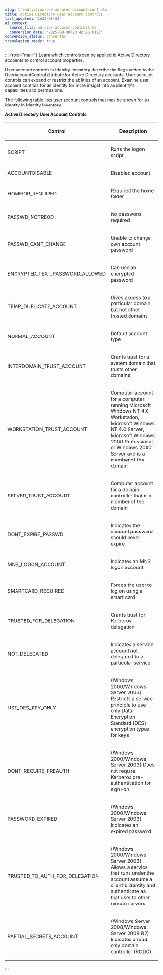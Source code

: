 ```yaml
---
slug: trend-vision-one-ad-user-account-controls
title: Active Directory user account controls
last_updated: '2025-09-08'
ai_context:
  source_file: ad-user-account-controls.md
  conversion_date: '2025-09-08T23:42:26.019Z'
conversion_status: converted
translation_ready: true
---
```


::: {role="main"}
Learn which controls can be applied to Active Directory accounts to control account properties.

User account controls in Identity Inventory describe the flags added to the UserAccountControl attribute for Active Directory accounts. User account controls can expand or restrict the abilities of an account. Examine user account controls for an identity for more insight into an identity's capabilities and permissions.

The following table lists user account controls that may be shown for an identity in Identity Inventory.

**Active Directory User Account Controls**

<table>
<colgroup>
<col style="width: 25%" />
<col style="width: 75%" />
</colgroup>
<thead>
<tr>
<th><p>Control</p></th>
<th><p>Description</p></th>
</tr>
</thead>
<tbody>
<tr>
<td><p>SCRIPT</p></td>
<td><p>Runs the logon script</p></td>
</tr>
<tr>
<td><p>ACCOUNTDISABLE</p></td>
<td><p>Disabled account</p></td>
</tr>
<tr>
<td><p>HOMEDIR_REQUIRED</p></td>
<td><p>Required the home folder</p></td>
</tr>
<tr>
<td><p>PASSWD_NOTREQD</p></td>
<td><p>No password required</p></td>
</tr>
<tr>
<td><p>PASSWD_CANT_CHANGE</p></td>
<td><p>Unable to change own account password</p></td>
</tr>
<tr>
<td><p>ENCRYPTED_TEXT_PASSWORD_ALLOWED</p></td>
<td><p>Can use an encrypted password</p></td>
</tr>
<tr>
<td><p>TEMP_DUPLICATE_ACCOUNT</p></td>
<td><p>Gives access to a particular domain, but not other trusted domains</p></td>
</tr>
<tr>
<td><p>NORMAL_ACCOUNT</p></td>
<td><p>Default account type</p></td>
</tr>
<tr>
<td><p>INTERDOMAIN_TRUST_ACCOUNT</p></td>
<td><p>Grants trust for a system domain that trusts other domains</p></td>
</tr>
<tr>
<td><p>WORKSTATION_TRUST_ACCOUNT</p></td>
<td><p>Computer account for a computer running Microsoft Windows NT 4.0 Workstation, Microsoft Windows NT 4.0 Server, Microsoft Windows 2000 Professional, or Windows 2000 Server and is a member of the domain</p></td>
</tr>
<tr>
<td><p>SERVER_TRUST_ACCOUNT</p></td>
<td><p>Computer account for a domain controller that is a member of the domain</p></td>
</tr>
<tr>
<td><p>DONT_EXPIRE_PASSWD</p></td>
<td><p>Indicates the account password should never expire</p></td>
</tr>
<tr>
<td><p>MNS_LOGON_ACCOUNT</p></td>
<td><p>Indicates an MNS logon account</p></td>
</tr>
<tr>
<td><p>SMARTCARD_REQUIRED</p></td>
<td><p>Forces the user to log on using a smart card</p></td>
</tr>
<tr>
<td><p>TRUSTED_FOR_DELEGATION</p></td>
<td><p>Grants trust for Kerberos delegation</p></td>
</tr>
<tr>
<td><p>NOT_DELEGATED</p></td>
<td><p>Indicates a service account not delegated to a particular service</p></td>
</tr>
<tr>
<td><p>USE_DES_KEY_ONLY</p></td>
<td><p>(Windows 2000/Windows Server 2003) Restricts a service principle to use only Data Encryption Standard (DES) encryption types for keys</p></td>
</tr>
<tr>
<td><p>DONT_REQUIRE_PREAUTH</p></td>
<td><p>(Windows 2000/Windows Server 2003) Does not require Kerberos pre-authentication for sign-on</p></td>
</tr>
<tr>
<td><p>PASSWORD_EXPIRED</p></td>
<td><p>(Windows 2000/Windows Server 2003) Indicates an expired password</p></td>
</tr>
<tr>
<td><p>TRUSTED_TO_AUTH_FOR_DELEGATION</p></td>
<td><p>(Windows 2000/Windows Server 2003) Allows a service that runs under the account assume a client's identity and authenticate as that user to other remote servers</p></td>
</tr>
<tr>
<td><p>PARTIAL_SECRETS_ACCOUNT</p></td>
<td><p>(Windows Server 2008/Windows Server 2008 R2) Indicates a read-only domain controller (RODC)</p></td>
</tr>
</tbody>
</table>
:::

